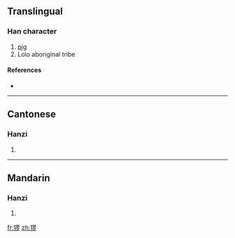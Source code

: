 {{also|玀}}
==Translingual==

===Han character===
{{Han char|rn=94|rad=犬|as=08|sn=11|four=|canj=大竹田中弓 (KHWLN)}}

# [[pig]]
# Lolo aboriginal tribe

====References====
* {{Han ref|kx=0714.051|hdz=21353.080|uh=7321|ud=29473}}

----

==Cantonese==

===Hanzi===
{{yue-hanzi|jyut=|y=lo4|tra=玀}}

# {{defn|Cantonese}}

----

==Mandarin==

===Hanzi===
{{cmn-hanzi|tra=玀|pin=[[luó]] ([[luo2]]), [[wèi]] ([[wei4]])|wg=lo<sup>2</sup>, wei<sup>4</sup>}}

# {{defn|Mandarin}}

[[fr:猡]]
[[zh:猡]]